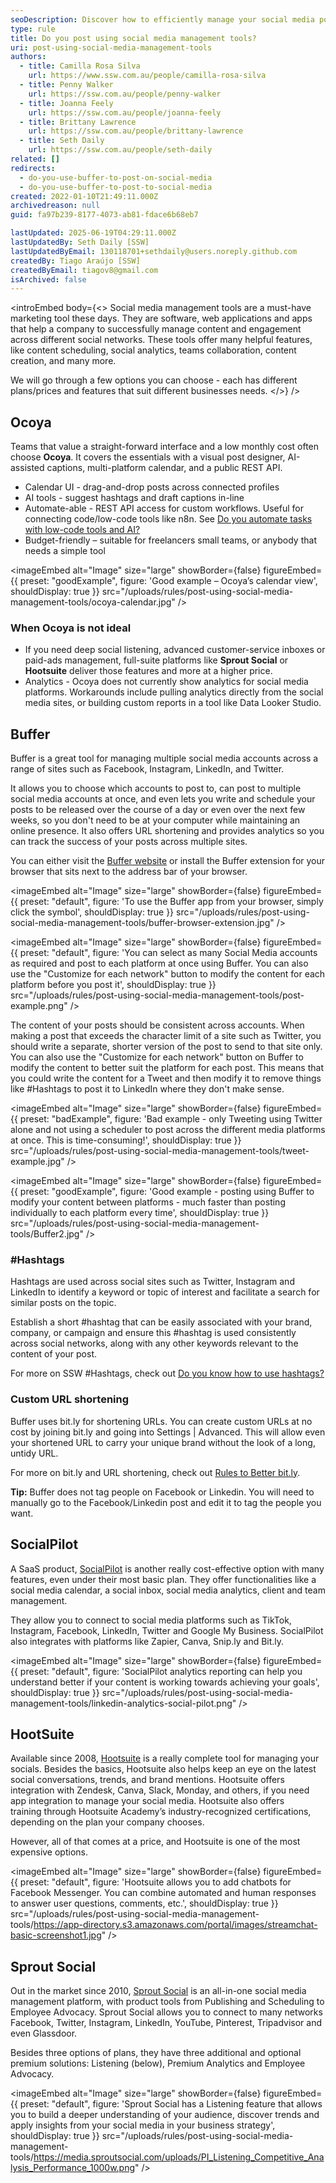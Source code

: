 ```yaml
---
seoDescription: Discover how to efficiently manage your social media posts with powerful management tools offering features like content scheduling, analytics, and team collaboration across multiple platforms.
type: rule
title: Do you post using social media management tools?
uri: post-using-social-media-management-tools
authors:
  - title: Camilla Rosa Silva
    url: https://www.ssw.com.au/people/camilla-rosa-silva
  - title: Penny Walker
    url: https://ssw.com.au/people/penny-walker
  - title: Joanna Feely
    url: https://ssw.com.au/people/joanna-feely
  - title: Brittany Lawrence
    url: https://ssw.com.au/people/brittany-lawrence
  - title: Seth Daily
    url: https://ssw.com.au/people/seth-daily
related: []
redirects:
  - do-you-use-buffer-to-post-on-social-media
  - do-you-use-buffer-to-post-to-social-media
created: 2022-01-10T21:49:11.000Z
archivedreason: null
guid: fa97b239-8177-4073-ab81-fdace6b68eb7

lastUpdated: 2025-06-19T04:29:11.000Z
lastUpdatedBy: Seth Daily [SSW]
lastUpdatedByEmail: 130118701+sethdaily@users.noreply.github.com
createdBy: Tiago Araújo [SSW]
createdByEmail: tiagov8@gmail.com
isArchived: false
---
```


<introEmbed
  body={<>
Social media management tools are a must-have marketing tool these days. They are software, web applications and apps that help a company to successfully manage content and engagement across different social networks. These tools offer many helpful features, like content scheduling, social analytics, teams collaboration, content creation, and many more.

We will go through a few options you can choose - each has different plans/prices and features that suit different businesses needs.
  </>}
/>
## Ocoya

Teams that value a straight-forward interface and a low monthly cost often choose **Ocoya**. It covers the essentials with a visual post designer, AI-assisted captions, multi-platform calendar, and a public REST API.

* Calendar UI - drag-and-drop posts across connected profiles
* AI tools - suggest hashtags and draft captions in-line
* Automate-able - REST API access for custom workflows. Useful for connecting code/low-code tools like n8n. See [Do you automate tasks with low-code tools and AI?](https://www.ssw.com.au/rules/low-code-and-ai)
* Budget-friendly – suitable for freelancers small teams, or anybody that needs a simple tool

<imageEmbed
  alt="Image"
  size="large"
  showBorder={false}
  figureEmbed={{
    preset: "goodExample",
    figure: 'Good example – Ocoya’s calendar view',
    shouldDisplay: true
  }}
  src="/uploads/rules/post-using-social-media-management-tools/ocoya-calendar.jpg"
/>

### When Ocoya is **not** ideal

* If you need deep social listening, advanced customer-service inboxes or paid-ads management, full-suite platforms like **Sprout Social** or **Hootsuite** deliver those features and more at a higher price.
* Analytics - Ocoya does not currently show analytics for social media platforms.
Workarounds include pulling analytics directly from the social media sites, or building custom reports in a tool like Data Looker Studio.

## Buffer

Buffer is a great tool for managing multiple social media accounts across a range of sites such as Facebook, Instagram, LinkedIn, and Twitter.

It allows you to choose which accounts to post to, can post to multiple social media accounts at once, and even lets you write and schedule your posts to be released over the course of a day or even over the next few weeks, so you don't need to be at your computer while maintaining an online presence. It also offers URL shortening and provides analytics so you can track the success of your posts across multiple sites.

You can either visit the [Buffer website](https://buffer.com/) or install the Buffer extension for your browser that sits next to the address bar of your browser.


<imageEmbed
  alt="Image"
  size="large"
  showBorder={false}
  figureEmbed={{
    preset: "default",
    figure: 'To use the Buffer app from your browser, simply click the symbol',
    shouldDisplay: true
  }}
  src="/uploads/rules/post-using-social-media-management-tools/buffer-browser-extension.jpg"
/>


<imageEmbed
  alt="Image"
  size="large"
  showBorder={false}
  figureEmbed={{
    preset: "default",
    figure: 'You can select as many Social Media accounts as required and post to each platform at once using Buffer. You can also use the "Customize for each network" button to modify the content for each platform before you post it',
    shouldDisplay: true
  }}
  src="/uploads/rules/post-using-social-media-management-tools/post-example.png"
/>

The content of your posts should be consistent across accounts. When making a post that exceeds the character limit of a site such as Twitter, you should write a separate, shorter version of the post to send to that site only. You can also use the "Customize for each network" button on Buffer to modify the content to better suit the platform for each post. This means that you could write the content for a Tweet and then modify it to remove things like #Hashtags to post it to LinkedIn where they don't make sense.

<imageEmbed
  alt="Image"
  size="large"
  showBorder={false}
  figureEmbed={{
    preset: "badExample",
    figure: 'Bad example - only Tweeting using Twitter alone and not using a scheduler to post across the different media platforms at once. This is time-consuming!',
    shouldDisplay: true
  }}
  src="/uploads/rules/post-using-social-media-management-tools/tweet-example.jpg"
/>

<imageEmbed
  alt="Image"
  size="large"
  showBorder={false}
  figureEmbed={{
    preset: "goodExample",
    figure: 'Good example - posting using Buffer to modify your content between platforms - much faster than posting individually to each platform every time',
    shouldDisplay: true
  }}
  src="/uploads/rules/post-using-social-media-management-tools/Buffer2.jpg"
/>

### \#Hashtags

Hashtags are used across social sites such as Twitter, Instagram and LinkedIn to identify a keyword or topic of interest and facilitate a search for similar posts on the topic.

Establish a short \#hashtag that can be easily associated with your brand, company, or campaign and ensure this #hashtag is used consistently across social networks, along with any other keywords relevant to the content of your post.

For more on SSW \#Hashtags, check out [Do you know how to use hashtags?](/do-you-know-to-use-hash-tags)

### Custom URL shortening

Buffer uses bit.ly for shortening URLs. You can create custom URLs at no cost by joining bit.ly and going into Settings | Advanced. This will allow even your shortened URL to carry your unique brand without the look of a long, untidy URL.

For more on bit.ly and URL shortening, check out [Rules to Better bit.ly](/rules-to-better-bit-ly).

**Tip:** Buffer does not tag people on Facebook or Linkedin. You will need to manually go to the Facebook/Linkedin post and edit it to tag the people you want.

## SocialPilot

A SaaS product, [SocialPilot](https://www.socialpilot.co/) is another really cost-effective option with many features, even under their most basic plan. They offer functionalities like a social media calendar, a social inbox, social media analytics, client and team management.

They allow you to connect to social media platforms such as TikTok, Instagram, Facebook, LinkedIn, Twitter and Google My Business. SocialPilot also integrates with platforms like Zapier, Canva, Snip.ly and Bit.ly.


<imageEmbed
  alt="Image"
  size="large"
  showBorder={false}
  figureEmbed={{
    preset: "default",
    figure: 'SocialPilot analytics reporting can help you understand better if your content is working towards achieving your goals',
    shouldDisplay: true
  }}
  src="/uploads/rules/post-using-social-media-management-tools/linkedin-analytics-social-pilot.png"
/>

## HootSuite

Available since 2008, [Hootsuite](https://www.hootsuite.com/) is a really complete tool for managing your socials. Besides the basics, Hootsuite also helps keep an eye on the latest social conversations, trends, and brand mentions. Hootsuite offers integration with Zendesk, Canva, Slack, Monday, and others, if you need app integration to manage your social media. Hootsuite also offers training through Hootsuite Academy’s industry-recognized certifications, depending on the plan your company chooses.

However, all of that comes at a price, and Hootsuite is one of the most expensive options.


<imageEmbed
  alt="Image"
  size="large"
  showBorder={false}
  figureEmbed={{
    preset: "default",
    figure: 'Hootsuite allows you to add chatbots for Facebook Messenger. You can combine automated and human responses to answer user questions, comments, etc.',
    shouldDisplay: true
  }}
  src="/uploads/rules/post-using-social-media-management-tools/https://app-directory.s3.amazonaws.com/portal/images/streamchat-basic-screenshot1.jpg"
/>

## Sprout Social

Out in the market since 2010, [Sprout Social](https://sproutsocial.com/) is an all-in-one social media management platform, with product tools from Publishing and Scheduling to Employee Advocacy. Sprout Social allows you to connect to many networks Facebook, Twitter, Instagram, LinkedIn, YouTube, Pinterest, Tripadvisor and even Glassdoor.

Besides three options of plans, they have three additional and optional premium solutions: Listening (below), Premium Analytics and Employee Advocacy.


<imageEmbed
  alt="Image"
  size="large"
  showBorder={false}
  figureEmbed={{
    preset: "default",
    figure: 'Sprout Social has a Listening feature that allows you to build a deeper understanding of your audience, discover trends and apply insights from your social media in your business strategy',
    shouldDisplay: true
  }}
  src="/uploads/rules/post-using-social-media-management-tools/https://media.sproutsocial.com/uploads/PI_Listening_Competitive_Analysis_Performance_1000w.png"
/>
